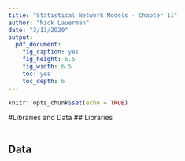 ```yaml
---
title: "Statistical Network Models - Chapter 11"
author: "Nick Lauerman"
date: "3/13/2020"
output: 
  pdf_document: 
    fig_caption: yes
    fig_height: 6.5
    fig_width: 6.5
    toc: yes
    toc_depth: 6
---
```


```r
knitr::opts_chunk$set(echo = TRUE)
```

#Libraries and Data
## Libraries
```r

```

## Data
```r

```




